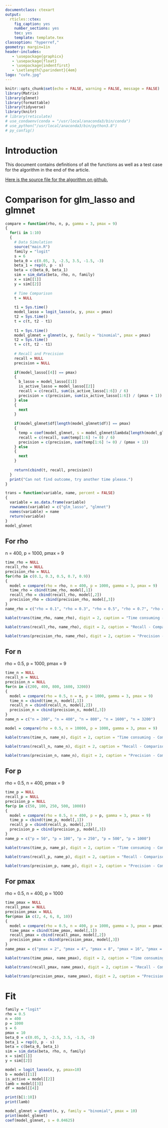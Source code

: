 ```yaml
---
documentclass: ctexart
output:
  rticles::ctex:
    fig_caption: yes
    number_sections: yes
    toc: yes
    template: template.tex
classoption: "hyperref,"
geometry: margin=1in
header-includes:
   - \usepackage{graphicx}
   - \usepackage{float}
   - \usepackage{indentfirst}
   - \setlength{\parindent}{4em}
logo: "cufe.jpg"
---
```


```r
knitr::opts_chunk$set(echo = FALSE, warning = FALSE, message = FALSE)
library(Matrix)
library(glmnet)
library(formattable)
library(tidyverse)
library(knitr)
# library(reticulate)
# use_condaenv(conda = "/usr/local/anaconda3/bin/conda")
# use_python("/usr/local/anaconda3/bin/python3.8")
# py_config()
```

\newpage

# Introduction

This document contains definitions of all the functions as well as a test case for the algorithm in the end of the article.

[Here is the source file for the algorithm on github.](https://github.com/wuyuchong/glm_lasso)

# Comparison for glm_lasso and glmnet

```r
compare = function(rho, n, p, gamma = 3, pmax = 9)
{
  for(i in 1:10)
  {
    # Data Simulation
    source("main.R")
    family = "logit"
    s = 6
    beta_0 = c(0.05, 3, -2.5, 3.5, -1.5, -3)
    beta_1 = rep(0, p - s)
    beta = c(beta_0, beta_1)
    sim = sim_data(beta, rho, n, family)
    x = sim[[1]]
    y = sim[[2]]
    
    # Time Comparison
    t = NULL
    
    t1 = Sys.time()
    model_lasso = logit_lasso(x, y, pmax = pmax)
    t2 = Sys.time()
    t = c(t, t2 - t1)
    
    t1 = Sys.time()
    model_glmnet = glmnet(x, y, family = "binomial", pmax = pmax)
    t2 = Sys.time()
    t = c(t, t2 - t1)
    
    # Recall and Precision
    recall = NULL
    precision = NULL
    
    if(model_lasso[[4]] == pmax)
    {
      b_lasso = model_lasso[[1]]
      is_active_lasso = model_lasso[[2]]
      recall = c(recall, sum(is_active_lasso[1:6]) / 6)
      precision = c(precision, sum(is_active_lasso[1:6]) / (pmax + 1))   
    } else
    {
      next
    }
    
    if(model_glmnet$df[length(model_glmnet$df)] == pmax)
    {
      temp = coef(model_glmnet, s = model_glmnet$lambda[length(model_glmnet$lambda)])
      recall = c(recall, sum(temp[1:6] != 0) / 6)
      precision = c(precision, sum(temp[1:6] != 0) / (pmax + 1))   
    } else
    {
      next
    }
    
    return(cbind(t, recall, precision))
  }
  print("Can not find outcome, try another time please.")
}

trans = function(variable, name, percent = FALSE)
{
  variable = as.data.frame(variable)
  rownames(variable) = c("glm_lasso", "glmnet")
  names(variable) = name
  return(variable)
}
model_glmnet
```

## For rho

n = 400, p = 1000, pmax = 9

```r
time_rho = NULL
recall_rho = NULL
precision_rho = NULL
for(rho in c(0.1, 0.3, 0.5, 0.7, 0.9))
{
  model = compare(rho = rho, n = 400, p = 1000, gamma = 3, pmax = 9)
  time_rho = cbind(time_rho, model[,1])
  recall_rho = cbind(recall_rho, model[,2])
  precision_rho = cbind(precision_rho, model[,3])
}
name_rho = c("rho = 0.1", "rho = 0.3", "rho = 0.5", "rho = 0.7", "rho = 0.9")
```

```r
kable(trans(time_rho, name_rho), digit = 2, caption = "Time consuming - Comparison for two models when rho is changed")
```

```r
kable(trans(recall_rho, name_rho), digit = 2, caption = "Recall - Comparison for two models when rho is changed")
```

```r
kable(trans(precision_rho, name_rho), digit = 2, caption = "Precision - Comparison for two models when rho is changed")
```

\newpage

## For n

rho = 0.5, p = 1000, pmax = 9

```r
time_n = NULL
recall_n = NULL
precision_n = NULL
for(n in c(200, 400, 800, 1600, 3200))
{
  model = compare(rho = 0.5, n = n, p = 1000, gamma = 3, pmax = 9)
  time_n = cbind(time_n, model[,1])
  recall_n = cbind(recall_n, model[,2])
  precision_n = cbind(precision_n, model[,3])
}
name_n = c("n = 200", "n = 400", "n = 800", "n = 1600", "n = 3200")
```

```r
model = compare(rho = 0.5, n = 10000, p = 1000, gamma = 3, pmax = 9)
```


```r
kable(trans(time_n, name_n), digit = 2, caption = "Time consuming - Comparison for two models when n is changed")
```

```r
kable(trans(recall_n, name_n), digit = 2, caption = "Recall - Comparison for two models when n is changed")
```

```r
kable(trans(precision_n, name_n), digit = 2, caption = "Precision - Comparison for two models when n is changed")
```

\newpage

## For p

rho = 0.5, n = 400, pmax = 9

```r
time_p = NULL
recall_p = NULL
precision_p = NULL
for(p in c(50, 100, 250, 500, 1000))
{
  model = compare(rho = 0.5, n = 400, p = p, gamma = 3, pmax = 9)
  time_p = cbind(time_p, model[,1])
  recall_p = cbind(recall_p, model[,2])
  precision_p = cbind(precision_p, model[,3])
}
name_p = c("p = 50", "p = 100", "p = 250", "p = 500", "p = 1000")
```

```r
kable(trans(time_p, name_p), digit = 2, caption = "Time consuming - Comparison for two models when p is changed")
```

```r
kable(trans(recall_p, name_p), digit = 2, caption = "Recall - Comparison for two models when p is changed")
```

```r
kable(trans(precision_p, name_p), digit = 2, caption = "Precision - Comparison for two models when p is changed")
```

\newpage

## For pmax

rho = 0.5, n = 400, p = 1000

```r
time_pmax = NULL
recall_pmax = NULL
precision_pmax = NULL
for(pmax in c(2, 4, 6, 8, 10))
{
  model = compare(rho = 0.5, n = 400, p = 1000, gamma = 3, pmax = pmax)
  time_pmax = cbind(time_pmax, model[,1])
  recall_pmax = cbind(recall_pmax, model[,2])
  precision_pmax = cbind(precision_pmax, model[,3])
}
name_pmax = c("pmax = 2", "pmax = 4", "pmax = 8", "pmax = 16", "pmax = 32")
```

```r
kable(trans(time_pmax, name_pmax), digit = 2, caption = "Time consuming - Comparison for two models when pmax is changed")
```

```r
kable(trans(recall_pmax, name_pmax), digit = 2, caption = "Recall - Comparison for two models when pmax is changed")
```

```r
kable(trans(precision_pmax, name_pmax), digit = 2, caption = "Precision - Comparison for two models when pmax is changed")
```



# Fit

```r
family = "logit"
rho = 0.5
n = 400
p = 1000 
s = 6
pmax = 10
beta_0 = c(0.05, 3, -2.5, 3.5, -1.5, -3)
beta_1 = rep(0, p - s)
beta = c(beta_0, beta_1)
sim = sim_data(beta, rho, n, family)
x = sim[[1]]
y = sim[[2]]

model = logit_lasso(x, y, pmax=10)
b = model[[1]]
is_active = model[[2]]
lamb = model[[3]]
df = model[[4]]

print(b[1:10])
print(lamb)
```

```r
model_glmnet = glmnet(x, y, family = "binomial", pmax = 10)
print(model_glmnet)
coef(model_glmnet, s = 0.04625)
```

